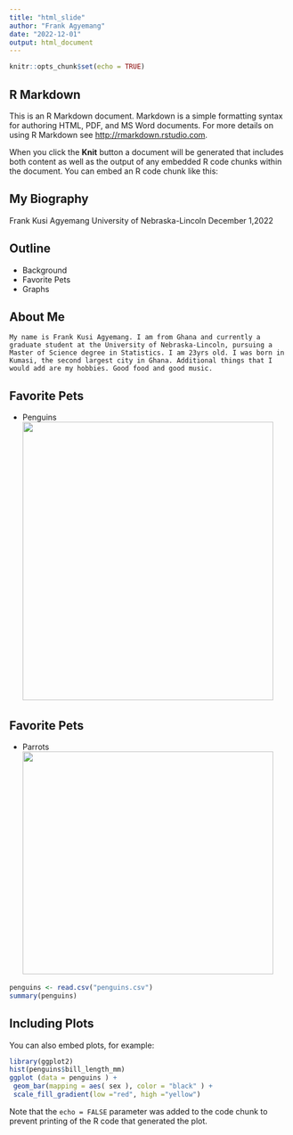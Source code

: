 ```yaml
---
title: "html_slide"
author: "Frank Agyemang"
date: "2022-12-01"
output: html_document
---
```


```r
knitr::opts_chunk$set(echo = TRUE)
```

## R Markdown

This is an R Markdown document. Markdown is a simple formatting syntax for authoring HTML, PDF, and MS Word documents. For more details on using R Markdown see <http://rmarkdown.rstudio.com>.

When you click the **Knit** button a document will be generated that includes both content as well as the output of any embedded R code chunks within the document. You can embed an R code chunk like this:


## My Biography
Frank Kusi Agyemang
University of Nebraska-Lincoln
December 1,2022


## Outline
- Background
- Favorite Pets
- Graphs


## About Me
	My name is Frank Kusi Agyemang. I am from Ghana and currently a graduate student at the University of Nebraska-Lincoln, pursuing a Master of Science degree in Statistics. I am 23yrs old. I was born in Kumasi, the second largest city in Ghana. Additional things that I would add are my hobbies. Good food and good music.
	
## Favorite Pets
- Penguins
![](penguin.png){.absolute top=400 left=0 width="450" height="500"}

## Favorite Pets
- Parrots
![](parrots.png){.absolute top=400 left=0 width="450" height="400"}


```r
penguins <- read.csv("penguins.csv")
summary(penguins)
```

## Including Plots

You can also embed plots, for example:

```r
library(ggplot2)
hist(penguins$bill_length_mm)
ggplot (data = penguins ) +
 geom_bar(mapping = aes( sex ), color = "black" ) +
 scale_fill_gradient(low ="red", high ="yellow")
```

Note that the `echo = FALSE` parameter was added to the code chunk to prevent printing of the R code that generated the plot.

